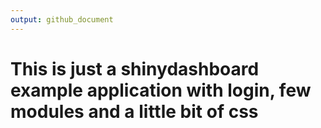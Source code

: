 ```yaml
---
output: github_document
---
```


# This is just a shinydashboard example application with login, few modules and a little bit of css
